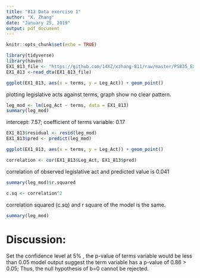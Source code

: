 ```yaml
---
title: "813 Data exercise 1"
author: "X. Zhang"
date: "January 25, 2019"
output: pdf_document
---
```


```r
knitr::opts_chunk$set(echo = TRUE)
```


```r
library(tidyverse)
library(haven)
EX1_813_file <- "https://github.com/14XZ/xzhang-811/raw/master/PS835_EX1_35435.dta" #seed: 35435
EX1_813 <-read_dta(EX1_813_file) 
```


```r
ggplot(EX1_813, aes(x = terms, y = Leg_Act)) + geom_point()
```
plotting legislative acts against terms, graph show no clear pattern.

```r

leg_mod <- lm(Leg_Act ~ terms, data = EX1_813)
summary(leg_mod)
```
intercept: 7.57; coefficient of terms variable: 0.17

```r
EX1_813$residual <- resid(leg_mod)
EX1_813$pred <- predict(leg_mod)
```

```r
ggplot(EX1_813, aes(x = terms, y = Leg_Act)) + geom_point()
```

```r
correlation <- cor(EX1_813$Leg_Act, EX1_813$pred)
```
correlation of observed legislative act and predicted value is 0.041

```r

summary(leg_mod)$r.squared

c.sq <- correlation^2
```
correlation squared (c.sq) and r square of the model is the same.

```r
summary(leg_mod)
```

# Discussion:
Set the confidence level at 5% , the p-value of terms variable would be less than 0.05
model output suggest the term variable has a p-value of 0.86 > 0.05;
Thus, the null hypothesis of b=0 cannot be rejected.
